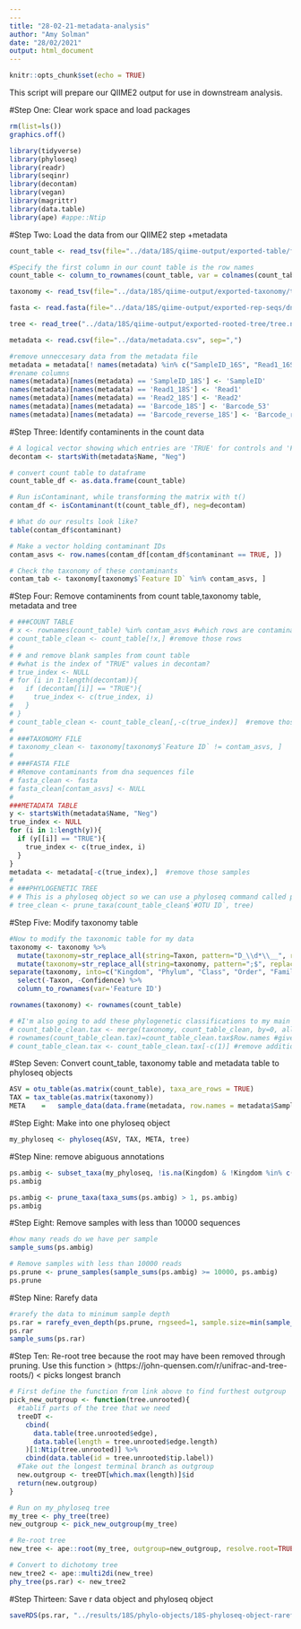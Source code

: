 ```yaml
---
---
title: "28-02-21-metadata-analysis"
author: "Amy Solman"
date: "28/02/2021"
output: html_document
---
```


```r
knitr::opts_chunk$set(echo = TRUE)
```

This script will prepare our QIIME2 output for use in downstream analysis.

#Step One: Clear work space and load packages
```r
rm(list=ls())
graphics.off()

library(tidyverse)
library(phyloseq)
library(readr)
library(seqinr)
library(decontam)
library(vegan)
library(magrittr)
library(data.table)
library(ape) #appe::Ntip
```

#Step Two: Load the data from our QIIME2 step +metadata
```r
count_table <- read_tsv(file="../data/18S/qiime-output/exported-table/feature-table.tsv", skip=1)

#Specify the first column in our count table is the row names
count_table <- column_to_rownames(count_table, var = colnames(count_table)[1])

taxonomy <- read_tsv(file="../data/18S/qiime-output/exported-taxonomy/taxonomy.tsv")

fasta <- read.fasta(file="../data/18S/qiime-output/exported-rep-seqs/dna-sequences.fasta")

tree <- read_tree("../data/18S/qiime-output/exported-rooted-tree/tree.nwk")

metadata <- read.csv(file="../data/metadata.csv", sep=",")

#remove unneccesary data from the metadata file
metadata = metadata[! names(metadata) %in% c("SampleID_16S", "Read1_16S", "Read2_16S", "Barcode_53_16S", "Barcode_reverse_16S")]
#rename columns
names(metadata)[names(metadata) == 'SampleID_18S'] <- 'SampleID'
names(metadata)[names(metadata) == 'Read1_18S'] <- 'Read1'
names(metadata)[names(metadata) == 'Read2_18S'] <- 'Read2'
names(metadata)[names(metadata) == 'Barcode_18S'] <- 'Barcode_53'
names(metadata)[names(metadata) == 'Barcode_reverse_18S'] <- 'Barcode_reverse'
```


#Step Three: Identify contaminents in the count data
```r
# A logical vector showing which entries are 'TRUE' for controls and 'FALSE' for genuine samples
decontam <- startsWith(metadata$Name, "Neg")

# convert count table to dataframe
count_table_df <- as.data.frame(count_table)

# Run isContaminant, while transforming the matrix with t()
contam_df <- isContaminant(t(count_table_df), neg=decontam)

# What do our results look like?
table(contam_df$contaminant) 

# Make a vector holding contaminant IDs
contam_asvs <- row.names(contam_df[contam_df$contaminant == TRUE, ])

# Check the taxonomy of these contaminants
contam_tab <- taxonomy[taxonomy$`Feature ID` %in% contam_asvs, ]
```

#Step Four: Remove contaminents from count table,taxonomy table, metadata and tree
```r
# ###COUNT TABLE
# x <- rownames(count_table) %in% contam_asvs #which rows are contaminants?
# count_table_clean <- count_table[!x,] #remove those rows
# 
# # and remove blank samples from count table
# #what is the index of "TRUE" values in decontam?
# true_index <- NULL
# for (i in 1:length(decontam)){
#   if (decontam[[i]] == "TRUE"){
#     true_index <- c(true_index, i)
#   }
# }
# count_table_clean <- count_table_clean[,-c(true_index)]  #remove those samples
# 
# ###TAXONOMY FILE
# taxonomy_clean <- taxonomy[taxonomy$`Feature ID` != contam_asvs, ]  
# 
# ###FASTA FILE
# #Remove contaminants from dna sequences file
# fasta_clean <- fasta
# fasta_clean[contam_asvs] <- NULL
# 
###METADATA TABLE
y <- startsWith(metadata$Name, "Neg")
true_index <- NULL
for (i in 1:length(y)){
  if (y[[i]] == "TRUE"){
    true_index <- c(true_index, i)
  }
}
metadata <- metadata[-c(true_index),]  #remove those samples
# 
# ###PHYLOGENETIC TREE
# # This is a phyloseq object so we can use a phyloseq command called prune_taxa
# tree_clean <- prune_taxa(count_table_clean$`#OTU ID`, tree)
```

#Step Five: Modify taxonomy table 
```r

#Now to modify the taxonomic table for my data
taxonomy <- taxonomy %>%
  mutate(taxonomy=str_replace_all(string=Taxon, pattern="D_\\d*\\__", replacement="")) %>%
  mutate(taxonomy=str_replace_all(string=taxonomy, pattern=";$", replacement="")) %>%
separate(taxonomy, into=c("Kingdom", "Phylum", "Class", "Order", "Family", "Genus", "Species"), sep=";") %>%
  select(-Taxon, -Confidence) %>%
  column_to_rownames(var='Feature ID')

rownames(taxonomy) <- rownames(count_table)

# #I'm also going to add these phylogenetic classifications to my main count_table_clean for use in later analysis 
# count_table_clean.tax <- merge(taxonomy, count_table_clean, by=0, all=TRUE) #merge our dataframes
# rownames(count_table_clean.tax)=count_table_clean.tax$Row.names #give ASV ID as row names
# count_table_clean.tax <- count_table_clean.tax[-c(1)] #remove additional row names column
```

#Step Seven: Convert count_table, taxonomy table and metadata table to phyloseq objects
```r
ASV = otu_table(as.matrix(count_table), taxa_are_rows = TRUE)
TAX = tax_table(as.matrix(taxonomy))
META	=	sample_data(data.frame(metadata, row.names = metadata$SampleID))
```

#Step Eight: Make into one phyloseq object
```r
my_phyloseq <- phyloseq(ASV, TAX, META, tree)
```

#Step Nine: remove abiguous annotations
```r
ps.ambig <- subset_taxa(my_phyloseq, !is.na(Kingdom) & !Kingdom %in% c("Unassigned") & !Order %in% c("Chloroplast") & !Family %in% c("Mitochondria"))
ps.ambig

ps.ambig <- prune_taxa(taxa_sums(ps.ambig) > 1, ps.ambig) 
ps.ambig
```


#Step Eight: Remove samples with less than 10000 sequences
```r
#how many reads do we have per sample
sample_sums(ps.ambig) 

# Remove samples with less than 10000 reads 
ps.prune <- prune_samples(sample_sums(ps.ambig) >= 10000, ps.ambig) 
ps.prune
```

#Step Nine: Rarefy data
```r
#rarefy the data to minimum sample depth
ps.rar = rarefy_even_depth(ps.prune, rngseed=1, sample.size=min(sample_sums(ps.prune)), replace=F)
ps.rar
sample_sums(ps.rar)

```

#Step Ten: Re-root tree because the root may have been removed through pruning. Use this function > (https://john-quensen.com/r/unifrac-and-tree-roots/) < picks longest branch
```r
# First define the function from link above to find furthest outgroup
pick_new_outgroup <- function(tree.unrooted){
  #tablif parts of the tree that we need
  treeDT <- 
    cbind(
      data.table(tree.unrooted$edge),
      data.table(length = tree.unrooted$edge.length)
    )[1:Ntip(tree.unrooted)] %>%
    cbind(data.table(id = tree.unrooted$tip.label))
  #Take out the longest terminal branch as outgroup
  new.outgroup <- treeDT[which.max(length)]$id
  return(new.outgroup)
}

# Run on my_phyloseq tree
my_tree <- phy_tree(tree)
new_outgroup <- pick_new_outgroup(my_tree)

# Re-root tree
new_tree <- ape::root(my_tree, outgroup=new_outgroup, resolve.root=TRUE)

# Convert to dichotomy tree
new_tree2 <- ape::multi2di(new_tree)
phy_tree(ps.rar) <- new_tree2
```

#Step Thirteen: Save r data object and phyloseq object
```r
saveRDS(ps.rar, "../results/18S/phylo-objects/18S-phyloseq-object-rarefied.rds")
```
